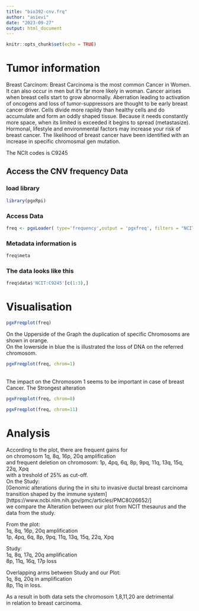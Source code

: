 ```yaml
---
title: "bio392-cnv.frq"
author: "asievi"
date: "2023-09-27"
output: html_document
---
```


```r
knitr::opts_chunk$set(echo = TRUE)
```

# Tumor information
Breast Carcinom: 
Breast Carcinoma is the most common Cancer in Women. It can also occur in men 
but it's far more likely in woman. Cancer airises when breast cells start to 
grow abnormally. Aberration leading to activation of oncogens and loss of tumor-suppressors
are thought to be early breast cancer driver. Cells divide more rapildy than healthy cells and do accumulate 
and form an oddly shaped tissue. Because it needs constantly more space, when its 
limited is exceeded it begins to spread (metastasize). Hormonal, lifestyle
and environmental factors may increase your risk of breast cancer.
The likelihood of breast cancer have been identified with an increase in specific 
chromosmal gen mutation. 


The NCIt codes is C9245

## Access the CNV frequency Data
### load library

``` r
library(pgxRpi)
```

### Access Data 

```r
freq <- pgxLoader( type='frequency',output = 'pgxfreq', filters = "NCIT:C9245")
```
### Metadata information is 

```r
freq$meta
```
### The data looks like this

```r
freq$data$'NCIT:C9245'[c(1:3),]
```

# Visualisation

```r
pgxFreqplot(freq)

```


On the Upperside of the Graph the duplication of specific Chromosoms are shown in orange. \
On the lowerside in blue the is illustrated the loss of DNA on the referred chromosom.

```r
pgxFreqplot(freq, chrom=1)
```
\
The impact on the Chromosom 1 seems to be important in case of breast Cancer.
The Strongest alteration 


```r
pgxFreqplot(freq, chrom=8)

```

```r
pgxFreqplot(freq, chrom=11)

```



# Analysis

According to the plot, there are frequent gains for \
on chromosom 1q, 8q, 16p, 20q amplification \
and frequent deletion on chromosom: 1p, 4pq, 6q, 8p, 9pq, 11q, 13q, 15q, 22q, Xpq \
with a treshold of 25% as cut-off. \
On the Study: \
[Genomic alterations during the in situ to invasive ductal breast carcinoma transition shaped by the immune system][https://www.ncbi.nlm.nih.gov/pmc/articles/PMC8026652/] \
we compare the Alteration between our plot from NCIT thesaurus and the data from the study. \

From the plot: \
1q, 8q, 16p, 20q amplification \
1p, 4pq, 6q, 8p, 9pq, 11q, 13q, 15q, 22q, Xpq \

Study: \
1q, 8q, 17q, 20q amplification \
8p, 11q, 16q, 17p loss \ 

Overlapping arms between Study and our Plot: \
1q, 8q, 20q in amplification \
8p, 11q in loss. \

As a result in both data sets the chromosom 1,8,11,20 are detrimental \
in relation to breast carcinoma. \








